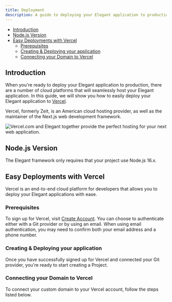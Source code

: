```yaml
---
title: Deployment
description: A guide to deploying your Elegant application to production.
---
```



- [Introduction](#introduction)
- [Node.js Version](#node_js_version)
- [Easy Deployments with Vercel](#vercel_com_deployments)
    - [Prerequisites](#prerequisites)
    - [Creating & Deploying your application](#creating_and_deploying)
    - [Connecting your Domain to Vercel](#connecting_your_domain_to_vercel)

<a name="introduction"></a>

## Introduction

When you're ready to deploy your Elegant application to production, there are a number of cloud platforms that will seamlessly host your Elegant application.
In this guide, we will show you how to easily deploy your Elegant application to [Vercel](https://vercel.com/).

Vercel, formerly Zeit, is an American cloud hosting provider, as well as the maintainer of the Next.js web development framework.

<div className="my-8 shadow-xl">
  <img className="rounded-xl" src={vercel_homepage.src} alt="Vercel.com and Elegant together provide the perfect hosting for your next web application."/>
</div>

<a name="node_js_version"></a>

## Node.js Version

The Elegant framework only requires that your project use Node.js 16.x.

<a name="vercel_com_deployments"></a>

## Easy Deployments with Vercel

Vercel is an end-to-end cloud platform for developers that allows you to deploy your Elegant applications with ease.

<a name="prerequisites"></a>

### Prerequisites

To sign up for Vercel, visit [Create Account](https://vercel.com/signup). You can choose to authenticate either with a Git provider or by using an email. When using email authentication, you may need to confirm both your email address and a phone number.

<a name="creating_and_deploying"></a>

### Creating & Deploying your application

Once you have successfully signed up for Vercel and connected your Git provider, you're ready to start creating a Project.

<DeploymentSteps />

<a name="connecting_your_domain_to_vercel"></a>

### Connecting your Domain to Vercel

To connect your custom domain to your Vercel account, follow the steps listed below.

<CustomDomainSteps />